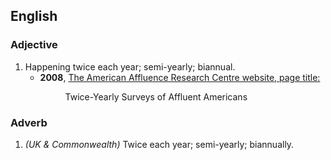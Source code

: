 ==English==

===Adjective===
{{en-adj|-}}

#Happening twice each year; semi-yearly; biannual. 
#*'''2008''',  [[http://www.affluenceresearch.org/surveys.html|The American Affluence Research Centre website, page title:]]
#*:Twice-Yearly Surveys of Affluent Americans

===Adverb===
{{en-adv|-}}

# ''(UK & Commonwealth)''  Twice each year; semi-yearly; biannually.